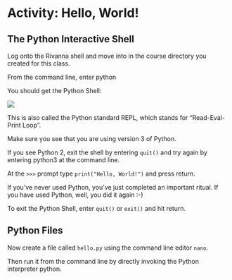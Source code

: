 # Activity: Hello, World!

## The Python Interactive Shell

Log onto the Rivanna shell and move into in the course directory you created for this class. 

From the command line, enter python 

You should get the Python Shell:

![](../../media/python-prompt.png)

This is also called the Python standard REPL, which stands for "Read-Eval-Print Loop".

Make sure you see that you are using version 3 of Python.

If you see Python 2, exit the shell by entering `quit()` and try again by entering python3 at the command line.

At the `>>>` prompt type `print("Hello, World!")` and press return.

If you've never used Python, you've just completed an important ritual. If you have used Python, well, you did it again :-) 

To exit the Python Shell, enter `quit()`  or `exit()` and hit return.

## Python Files

Now create a file called `hello.py` using the command line editor `nano`.

Then run it from the command line by directly invoking the Python interpreter python.